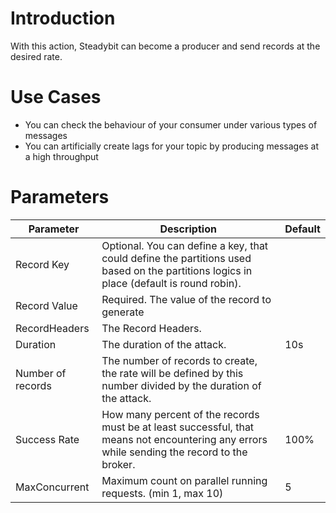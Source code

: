 # Introduction

With this action, Steadybit can become a producer and send records at the desired rate.

# Use Cases

 - You can check the behaviour of your consumer under various types of messages
 - You can artificially create lags for your topic by producing messages at a high throughput

# Parameters

| Parameter         | Description                                                                                                                                 | Default |
|-------------------|---------------------------------------------------------------------------------------------------------------------------------------------|---------|
| Record Key        | Optional. You can define a key, that could define the partitions used based on the partitions logics in place (default is round robin).     |         |
| Record Value      | Required. The value of the record to generate                                                                                               |         |
| RecordHeaders     | The Record Headers.                                                                                                                         |         |
| Duration          | The duration of the attack.                                                                                                                 | 10s     |
| Number of records | The number of records to create, the rate will be defined by this number divided by the duration of the attack.                             |         |
| Success Rate      | How many percent of the records must be at least successful, that means not encountering any errors while sending the record to the broker. | 100%    |
| MaxConcurrent     | Maximum count on parallel running requests. (min 1, max 10)                                                                                 | 5       |

